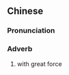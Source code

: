 {{also|奋力}}
==Chinese==
{{zh-forms|s=奋力}}

===Pronunciation===
{{zh-pron
|m=fènlì
|c=fan5 lik6
|mn=hùn-le̍k
|cat=adv
}}

===Adverb===
{{zh-adv}}

# {{lb|zh|literary}} with great force